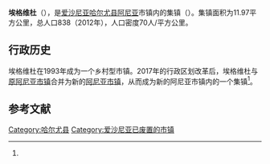 {{Infobox settlement
| name                    = 埃格维杜
| native_name             = Aegviidu
| native_name_lang        = et
| settlement_type         = 集镇
| image_skyline           = Aegviidu jaama peahoone1.jpg
| image_caption           = 埃格维杜火车站
| image_flag              = EST Aegviidu flag.png
| flag_size               = 125px
| image_shield            = EST Aegviidu COA.png
| shield_size             = 75px
| pushpin_map             = Estonia
| pushpin_label_position  = right
| pushpin_map_caption     = 埃格维杜在爱沙尼亚的位置
| coordinates             = 
| coor_pinpoint           = 
| coordinates_footnotes   = 
| subdivision_type        = 国家
| subdivision_name        = [[爱沙尼亚|爱沙尼亚]]
| subdivision_type1       = [[爱沙尼亚行政区划|县]]
| subdivision_name1       = [[哈尔尤县|哈尔尤县]]
| subdivision_type2       = 市镇
| subdivision_name2       = [[阿尼亚_(哈尔尤县)|阿尼亚]]
| area_total_km2          = 11.97
| population_total        = 838
| population_as_of        = 2012年
| population_density_km2  = auto
| website                 = 
}}
'''埃格维杜'''（{{lang-et|Aegviidu}}），是[[爱沙尼亚|爱沙尼亚]][[哈尔尤县|哈尔尤县]][[阿尼亚_(哈尔尤县)|阿尼亚]]市镇内的集镇（{{lang-et|alev}}）。集镇面积为11.97平方公里，总人口838（2012年），人口密度70人/平方公里。

== 行政历史 ==
埃格维杜在1993年成为一个乡村型市镇。2017年的行政区划改革后，埃格维杜与[[阿尼亚乡|原阿尼亚市镇]]合并为新的[[阿尼亚_(哈尔尤县)|阿尼亚市镇]]，从而成为新的阿尼亚市镇内的一个集镇<ref name="haldus"/>。

==参考文献==
{{reflist|refs=
<ref name="haldus">{{cite web | url = https://haldusreform.fin.ee/static/sites/3/2018/02/ulevaade_omavalitsused_2018.xlsx | title = Ühinenud ja kõikide omavalitsuste ülevaade (sh KOV kontaktandmed ja omavalitsusjuhid) | format = xlsx | language = et | publisher = haldusreform.fin.ee | date = 2018-03 | accessdate = 2021-04-04 | archive-date = 2018-04-02 | archive-url = https://web.archive.org/web/20180402225522/https://haldusreform.fin.ee/static/sites/3/2018/02/ulevaade_omavalitsused_2018.xlsx | dead-url = no }}</ref>
}}

[[Category:哈尔尤县|Category:哈尔尤县]]
[[Category:爱沙尼亚已废置的市镇|Category:爱沙尼亚已废置的市镇]]